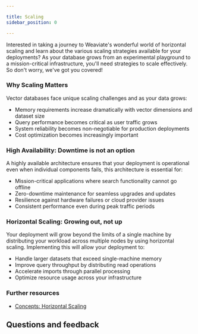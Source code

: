 ```yaml
---

title: Scaling
sidebar_position: 0

---
```


Interested in taking a journey to Weaviate's wonderful world of horizontal scaling and learn about the various scaling strategies available for your deployments?  As your database grows from an experimental playground to a mission-critical infrastructure, you'll need strategies to scale effectively. So don't worry, we've got you covered!

### Why Scaling Matters

Vector databases face unique scaling challenges and as your data grows:

- Memory requirements increase dramatically with vector dimensions and dataset size
- Query performance becomes critical as user traffic grows
- System reliability becomes non-negotiable for production deployments
- Cost optimization becomes increasingly important


### High Availability: Downtime is not an option

A highly available architecture ensures that your deployment is operational even when individual components fails, this architecture is essential for:

- Mission-critical applications where search functionality cannot go offline 
- Zero-downtime maintenance for seamless upgrades and updates
- Resilience against hardware failures or cloud provider issues
- Consistent performance even during peak traffic periods

### Horizontal Scaling: Growing out, not up

Your deployment will grow beyond the limits of a single machine by distributing your workload across multiple nodes by using horizontal scaling. Implementing this will allow your deployment to: 

- Handle larger datasets that exceed single-machine memory
- Improve query throughput by distributing read operations
- Accelerate imports through parallel processing
- Optimize resource usage across your infrastructure


### Further resources

- [Concepts: Horizontal Scaling](/docs/weaviate/concepts/cluster.md)


## Questions and feedback


<DocsFeedback/>